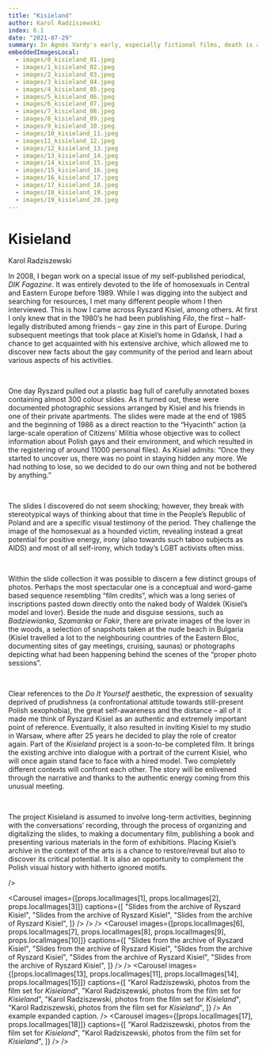 ```yaml
---
title: "Kisieland"
author: Karol Radziszewski
index: 6.1
date: "2021-07-29"
summary: In Agnès Vardy's early, especially fictional films, death is an existential scandal for the protagonists - it comes out of nowhere, it is absurd, devoid of any sense and justification in a world where beauty and love are synonyms of life. Death appears to be something unthinkable or unimaginable in the strict sense, even if the protagonists have to - or only seemingly - confront it in an individual experience. In Szczęście (Le bonheur, 1965), the death (perhaps suicide) of one of the main characters is the only moment in which the intentionally artificial, overly cheerful and carefree tone of the film is briefly suspended - we see the corpse of a young, beautiful woman whose passing allows us to realize a male fantasy about the almost painless replacement of one woman by another, a wife by a mistress. Thus, dying is not a problem here, at best it deprives the survivors of the problem.
embeddedImagesLocal:
  - images/0_kisieland_01.jpeg
  - images/1_kisieland_02.jpeg
  - images/2_kisieland_03.jpeg
  - images/3_kisieland_04.jpeg
  - images/4_kisieland_05.jpeg
  - images/5_kisieland_06.jpeg
  - images/6_kisieland_07.jpeg
  - images/7_kisieland_08.jpeg
  - images/8_kisieland_09.jpeg
  - images/9_kisieland_10.jpeg
  - images/10_kisieland_11.jpeg
  - images11_kisieland_12.jpeg
  - images/12_kisieland_13.jpeg
  - images/13_kisieland_14.jpeg
  - images/14_kisieland_15.jpeg
  - images/15_kisieland_16.jpeg
  - images/16_kisieland_17.jpeg
  - images/17_kisieland_18.jpeg
  - images/18_kisieland_19.jpeg
  - images/19_kisieland_20.jpeg
---
```


# Kisieland

<Author>Karol Radziszewski</Author>

In 2008, I began work on a special issue of my self-published periodical, _DIK Fagazine_. It was entirely devoted to the life of homosexuals in Central and Eastern Europe before 1989. While I was digging into the subject and searching for resources, I met many different people whom I then interviewed. This is how I came across Ryszard Kisiel, among others. At first I only knew that in the 1980’s he had been publishing _Filo_, the first – half-legally distributed among friends – gay zine in this part of Europe. During subsequent meetings that took place at Kisiel’s home in Gdańsk, I had a chance to get acquainted with his extensive archive, which allowed me to discover new facts about the gay community of the period and learn about various aspects of his activities.

<br />

One day Ryszard pulled out a plastic bag full of carefully annotated boxes containing almost 300 colour slides. As it turned out, these were documented photographic sessions arranged by Kisiel and his friends in one of their private apartments. The slides were made at the end of 1985 and the beginning of 1986 as a direct reaction to the “Hyacinth” action (a large-scale operation of Citizens’ Militia whose objective was to collect information about Polish gays and their environment, and which resulted in the registering of around 11000 personal files). As Kisiel admits: “Once they started to uncover us, there was no point in staying hidden any more. We had nothing to lose, so we decided to do our own thing and not be bothered by anything.”

<br />

The slides I discovered do not seem shocking; however, they break with stereotypical ways of thinking about that time in the People’s Republic of Poland and are a specific visual testimony of the period. They challenge the image of the homosexual as a hounded victim, revealing instead a great potential for positive energy, irony (also towards such taboo subjects as AIDS) and most of all self-irony, which today’s LGBT activists often miss.

<br />

Within the slide collection it was possible to discern a few distinct groups of photos. Perhaps the most spectacular one is a conceptual and word-game based sequence resembling “film credits”, which was a long series of inscriptions pasted down directly onto the naked body of Waldek (Kisiel’s model and lover). Beside the nude and disguise sessions, such as _Badziewianka_, _Szamanka_ or _Fakir_, there are private images of the lover in the woods, a selection of snapshots taken at the nude beach in Bulgaria (Kisiel travelled a lot to the neighbouring countries of the Eastern Bloc, documenting sites of gay meetings, cruising, saunas) or photographs depicting what had been happening behind the scenes of the “proper photo sessions”.

<br />

Clear references to the _Do It Yourself_ aesthetic, the expression of sexuality deprived of prudishness (a confrontational attitude towards still-present Polish sexophobia), the great self-awareness and the distance – all of it made me think of Ryszard Kisiel as an authentic and extremely important point of reference. Eventually, it also resulted in inviting Kisiel to my studio in Warsaw, where after 25 years he decided to play the role of creator again. Part of the _Kisieland_ project is a soon-to-be completed film. It brings the existing archive into dialogue with a portrait of the current Kisiel, who will once again stand face to face with a hired model. Two completely different contexts will confront each other. The story will be enlivened through the narrative and thanks to the authentic energy coming from this unusual meeting.

<br />

The project Kisieland is assumed to involve long-term activities, beginning with the conversations’ recording, through the process of organizing and digitalizing the slides, to making a documentary film, publishing a book and presenting various materials in the form of exhibitions. Placing Kisiel’s archive in the context of the arts is a chance to restore/reveal but also to discover its critical potential. It is also an opportunity to complement the Polish visual history with hitherto ignored motifs.

<ViewportImage image={props.localImages[0]} caption="Slides from the archive of Ryszard Kisiel">
</ViewportImage>
/>

<Carousel
  images={[props.localImages[1], props.localImages[2], props.localImages[3]]}
  captions={[
    "Slides from the archive of Ryszard Kisiel",
    "Slides from the archive of Ryszard Kisiel",
    "Slides from the archive of Ryszard Kisiel",
  ]}
/>
<ViewportImage image={props.localImages[4]} caption="Slides from the archive of Ryszard Kisiel">
</ViewportImage>
/>
<ViewportImage image={props.localImages[5]} caption="Slides from the archive of Ryszard Kisiel">
</ViewportImage>
/>
<Carousel
  images={[props.localImages[6], props.localImages[7], props.localImages[8], props.localImages[9], props.localImages[10]]}
  captions={[
    "Slides from the archive of Ryszard Kisiel",
    "Slides from the archive of Ryszard Kisiel",
    "Slides from the archive of Ryszard Kisiel",
    "Slides from the archive of Ryszard Kisiel",
    "Slides from the archive of Ryszard Kisiel",
  ]}
/>
<ViewportImage image={props.localImages[12]} caption="Karol Radziszewski, photos from the film set for *Kisieland*">
</ViewportImage>
/>
<Carousel
  images={[props.localImages[13], props.localImages[11], props.localImages[14], props.localImages[15]]}
  captions={[
    "Karol Radziszewski, photos from the film set for *Kisieland*",
    "Karol Radziszewski, photos from the film set for *Kisieland*",
    "Karol Radziszewski, photos from the film set for *Kisieland*",
    "Karol Radziszewski, photos from the film set for *Kisieland*",
  ]}
/>
<ViewportImage image={props.localImages[16]} caption="An example fig caption">
  An example expanded caption.
</ViewportImage>
/>
<Carousel
  images={[props.localImages[17], props.localImages[18]]}
  captions={[
    "Karol Radziszewski, photos from the film set for *Kisieland*",
    "Karol Radziszewski, photos from the film set for *Kisieland*",
  ]}
/>
<ViewportImage image={props.localImages[19]} caption="Karol Radziszewski, photos from the film set for *Kisieland*">
</ViewportImage>
/>